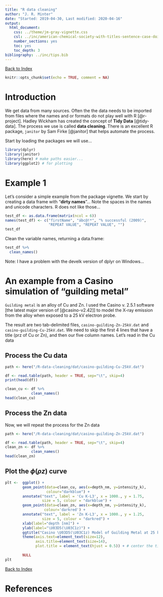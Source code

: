 ```yaml
---
title: "R data cleaning"
author: "J. R. Minter"
date: "Started: 2019-04-30, Last modified: 2020-04-16"
output:
  html_document:
    css: ../theme/jm-gray-vignette.css
    csl: ../inc/american-chemical-society-with-titles-sentence-case-doi.csl
    number_sections: yes
    toc: yes
    toc_depth: 3
bibliography: ../inc/tips.bib
---
```


[Back to Index](../README.html)

```r
knitr::opts_chunk$set(echo = TRUE, comment = NA)
```

# Introduction

We get data from many sources. Often the the data needs to be imported from
files where the names and or formats do not play well with R [@r-project].
Hadley Wickham has created the concept of **Tidy Data** [@tidy-data]. The
process we use is called **data cleaning**. There is an excellent R package,
`janitor` by Sam Firke [@janitor] that helps automate the process.

Start by loading the packages we will use...

```r
library(dplyr)
library(janitor)
library(here) # make paths easier...
library(ggplot2) # for plotting
```


# Example 1

Let's consider a simple example from the package vignette. We start by creating
a data frame with "**dirty names**"... Note the spaces in the names and unicode
characters. R does not like those...

```r
test_df <- as.data.frame(matrix(ncol = 6))
names(test_df) <- c("firstName", "ábc@!*", "% successful (2009)",
                    "REPEAT VALUE", "REPEAT VALUE", "")
test_df
```

Clean the variable names, returning a data.frame:

```r
test_df %>%
  clean_names()
```

Note: I have a problem with the develk version of dplyr on Windows...


# An example from a Casino simulation of "guilding metal"

`Guilding metal` is an alloy of Cu and Zn. I used the Casino v. 2.5.1 software
[the latest major version of [@casino-v2.42]] to model the X-ray emission from
the alloy when exposed to a 25 kV electron probe.

The result are two tab-delimited files, `casino-guilding-Zn-25kV.dat` and
`casino-guilding-Cu-25kV.dat`. We need to skip the first 4 lines that have
a title (prz of Cu or Zn), and then our five column names. Let's read in the
Cu data

## Process the Cu data

```r

path <- here("/R-data-cleaning/dat/casino-guilding-Cu-25kV.dat")

df <- read.table(path, header = TRUE, sep="\t", skip=4)
print(head(df))

clean_cu <- df %>%
            clean_names()
head(clean_cu)
```

## Process the Zn data

Now, we will repeat the process for the Zn data


```r

path <- here("/R-data-cleaning/dat/casino-guilding-Zn-25kV.dat")

df <- read.table(path, header = TRUE, sep="\t", skip=4)
clean_zn <- df %>%
            clean_names()
head(clean_zn)
```

## Plot the $\phi (\rho z)$ curve

```r

plt <-  ggplot() +
        geom_point(data=clean_cu, aes(x=depth_nm, y=intensity_k),
                   colour="darkblue") +
        annotate("text", label = 'Cu K-L3', x = 1000., y = 1.75,
                 size = 5, colour = "darkblue") +
        geom_point(data=clean_zn, aes(x=depth_nm, y=intensity_k),
                  colour='darkred') +
        annotate("text", label = 'Zn K-L3', x = 1000., y = 1.25,
                 size = 5, colour = "darkred") +
        xlab(label="depth [nm]") +
        ylab(label="\U03D5(\U03C1z)") +
        ggtitle("Casino \U03D5(\U03C1z) Model of Guilding Metal at 25 kV") +
        theme(axis.text=element_text(size=12),
              axis.title=element_text(size=14),
              plot.title = element_text(hjust = 0.5)) + # center the title
        
        NULL
plt
```





[Back to Index](../README.html)

# References